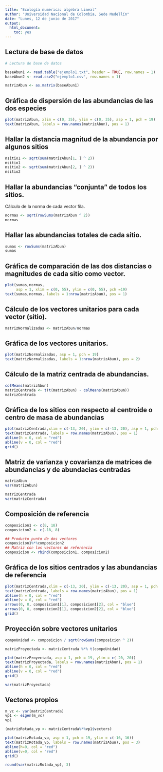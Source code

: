 ```yaml
---
title: "Ecología numérica: algebra Lineal"
author: "Universidad Nacional de Colombia, Sede Medellín"
date: "Lunes, 12 de junio de 2017"
output: 
  html_document: 
    toc: yes
---
```



## Lectura de base de datos

```r
# Lectura de base de datos

baseAbun1 <- read.table("ejemplo1.txt", header = TRUE, row.names = 1)
baseAbun2 <- read.csv2("ejemplo1.csv", row.names = 1)

matrizAbun <- as.matrix(baseAbun1)
```


## Gráfica de dispersión de las abundancias de las dos especies
```r
plot(matrizAbun, xlim = c(0, 35), ylim = c(0, 35), asp = 1, pch = 19)
text(matrizAbun, labels = row.names(matrizAbun), pos = 1)
```

## Hallar la distancia magnitud de la abundancia por algunos sitios
```r
nsitio1 <- sqrt(sum(matrizAbun[1, ] ^ 2))
nsitio1
nsitio2 <- sqrt(sum(matrizAbun[2, ] ^ 2))
nsitio2
```

## Hallar la abundancias "conjunta" de todos los sitios.

Cálculo de la norma de cada vector fila.
```r
normas <- sqrt(rowSums(matrizAbun ^ 2))
normas
```

## Hallar las abundancias totales de cada sitio.

```r
sumas <- rowSums(matrizAbun)
sumas
```

## Gráfica de comparación de las dos distancias o magnitudes de cada sitio como vector.

```r
plot(sumas,normas,
     asp = 1, xlim = c(0, 55), ylim = c(0, 55), pch =19)
text(sumas,normas, labels = 1:nrow(matrizAbun), pos = 1)
```

## Cálculo de los vectores unitarios para cada vector (sitio).

```r
matrizNormalizadas <- matrizAbun/normas
```

## Gráfica de los vectores unitarios.

```r

plot(matrizNormalizadas, asp = 1, pch = 19)
text(matrizNormalizadas, labels = 1:nrow(matrizAbun), pos = 2)

```

## Cálculo de la matriz centrada de abundancias.

```r
colMeans(matrizAbun)
matrizCentrada <- t(t(matrizAbun) - colMeans(matrizAbun))
matrizCentrada
```

## Gráfica de los sitios con respecto al centroide o centro de masa de abundancias

```r
plot(matrizCentrada,xlim = c(-13, 20), ylim = c(-13, 20), asp = 1, pch = 19)
text(matrizCentrada, labels = row.names(matrizAbun), pos = 1)
abline(h = 0, col = "red")
abline(v = 0, col = "red")
grid()
```

## Matriz de varianza y covarianza de matrices de abundancias y de abundacias centradas
```r
matrizAbun
var(matrizAbun)

matrizCentrada
var(matrizCentrada)
```


## Composición de referencia

```r
composicion1 <- c(8, 18)
composicion2 <- c(-18, 8)

## Producto punto de dos vectores
composicion1%*%composicion2
## Matriz con los vectores de referencia
composicion <- rbind(composicion1, composicion2)
```



## Gráfica de los sitios centrados y las abundancias de referencia

```r

plot(matrizCentrada,xlim = c(-13, 20), ylim = c(-13, 20), asp = 1, pch = 19)
text(matrizCentrada, labels = row.names(matrizAbun), pos = 1)
abline(h = 0, col = "red")
abline(v = 0, col = "red")
arrows(0, 0, composicion1[1], composicion1[2], col = "blue")
arrows(0, 0, composicion2[1], composicion2[2], col = "blue")
grid()
```


## Proyección sobre vectores unitarios

```r

compoUnidad <- composicion / sqrt(rowSums(composicion ^ 2))

matrizProyectada <- matrizCentrada %*% t(compoUnidad)

plot(matrizProyectada, asp = 1, pch = 19, ylim = c(-20, 20))
text(matrizProyectada, labels = row.names(matrizAbun), pos = 1)
abline(h = 0, col = "red")
abline(v = 0, col = "red")
grid()

var(matrizProyectada)
```


## Vectores propios

```r
m_vc <- var(matrizCentrada)
vp1 <- eigen(m_vc)
vp1

(matrizRotada_vp <- matrizCentrada%*%vp1$vectors)

plot(matrizRotada_vp, asp = 1, pch = 19, ylim = c(-16, 16))
text(matrizRotada_vp, labels = row.names(matrizAbun), pos = 3)
abline(h=0, col = "red")
abline(v=0, col = "red")
grid()

round(var(matrizRotada_vp), 3)

```

